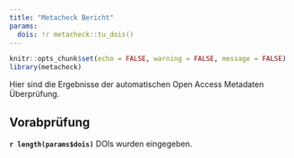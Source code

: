```yaml
---
title: "Metacheck Bericht"
params:
  dois: !r metacheck::tu_dois()
---
```


<!-- this file always has to be in sync with other language versions -->

```r
knitr::opts_chunk$set(echo = FALSE, warning = FALSE, message = FALSE)
library(metacheck)
```

Hier sind die Ergebnisse der automatischen Open Access Metadaten Überprüfung.

## Vorabprüfung

**`r length(params$dois)`** DOIs wurden eingegeben.

